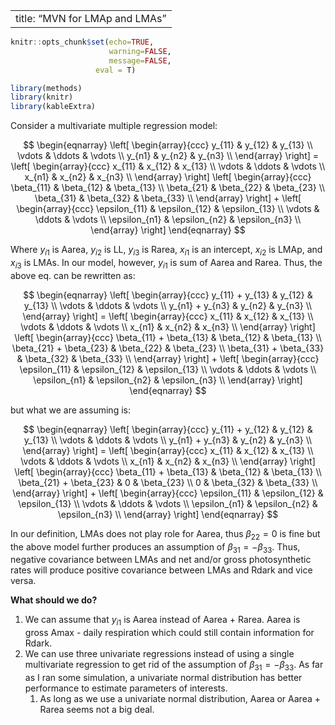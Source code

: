 

---
title: "MVN for LMAp and LMAs"
---

```r
knitr::opts_chunk$set(echo=TRUE,
                      warning=FALSE,
                      message=FALSE,
                   eval = T)
```

```r
library(methods)
library(knitr)
library(kableExtra)
```

Consider a multivariate multiple regression model:

$$
\begin{eqnarray}
\left[
\begin{array}{ccc}
y_{11} & y_{12} & y_{13} \\
\vdots & \ddots & \vdots \\
y_{n1} & y_{n2} & y_{n3} \\
\end{array}
\right]
=
\left[
\begin{array}{ccc}
x_{11} & x_{12} & x_{13} \\
\vdots & \ddots & \vdots \\
x_{n1} & x_{n2} & x_{n3} \\
\end{array}
\right]
\left[
\begin{array}{ccc}
\beta_{11} & \beta_{12} & \beta_{13} \\
\beta_{21} & \beta_{22} & \beta_{23} \\
\beta_{31} & \beta_{32} & \beta_{33} \\
\end{array}
\right]
+
\left[
\begin{array}{ccc}
\epsilon_{11} & \epsilon_{12} & \epsilon_{13} \\
\vdots & \ddots & \vdots \\
\epsilon_{n1} & \epsilon_{n2} & \epsilon_{n3} \\
\end{array}
\right]
\end{eqnarray}
$$


Where $y_{i1}$ is Aarea,  $y_{i2}$ is LL, $y_{i3}$ is Rarea, $x_{i1}$ is an intercept, $x_{i2}$ is LMAp, and $x_{i3}$ is LMAs. In our model, however, $y_{i1}$ is sum of Aarea and Rarea. Thus, the above eq. can be rewritten as:

$$
\begin{eqnarray}
\left[
\begin{array}{ccc}
y_{11} + y_{13} & y_{12} & y_{13} \\
\vdots & \ddots & \vdots \\
y_{n1} + y_{n3} & y_{n2} & y_{n3} \\
\end{array}
\right]
=
\left[
\begin{array}{ccc}
x_{11} & x_{12} & x_{13} \\
\vdots & \ddots & \vdots \\
x_{n1} & x_{n2} & x_{n3} \\
\end{array}
\right]
\left[
\begin{array}{ccc}
\beta_{11} + \beta_{13} & \beta_{12} & \beta_{13} \\
\beta_{21} + \beta_{23} & \beta_{22} & \beta_{23} \\
\beta_{31} + \beta_{33} & \beta_{32} & \beta_{33} \\
\end{array}
\right]
+
\left[
\begin{array}{ccc}
\epsilon_{11} & \epsilon_{12} & \epsilon_{13} \\
\vdots & \ddots & \vdots \\
\epsilon_{n1} & \epsilon_{n2} & \epsilon_{n3} \\
\end{array}
\right]
\end{eqnarray}
$$

but what we are assuming is:

$$
\begin{eqnarray}
\left[
\begin{array}{ccc}
y_{11} + y_{12} & y_{12} & y_{13} \\
\vdots & \ddots & \vdots \\
y_{n1} + y_{n3} & y_{n2} & y_{n3} \\
\end{array}
\right]
=
\left[
\begin{array}{ccc}
x_{11} & x_{12} & x_{13} \\
\vdots & \ddots & \vdots \\
x_{n1} & x_{n2} & x_{n3} \\
\end{array}
\right]
\left[
\begin{array}{ccc}
\beta_{11} + \beta_{13} & \beta_{12} & \beta_{13} \\
\beta_{21} + \beta_{23} & 0 & \beta_{23} \\
0 & \beta_{32} & \beta_{33} \\
\end{array}
\right]
+
\left[
\begin{array}{ccc}
\epsilon_{11} & \epsilon_{12} & \epsilon_{13} \\
\vdots & \ddots & \vdots \\
\epsilon_{n1} & \epsilon_{n2} & \epsilon_{n3} \\
\end{array}
\right]
\end{eqnarray}
$$

In our definition, LMAs does not play role for Aarea, thus $\beta_{22} = 0$ is fine but the above model further produces an assumption of $\beta_{31} = -\beta_{33}$. Thus, negative covariance between LMAs and net and/or gross photosynthetic rates will produce positive covariance between LMAs and Rdark and vice versa.


**What should we do?**

1. We can assume that $y_{i1}$ is Aarea instead of Aarea + Rarea. Aarea is gross Amax - daily respiration which could still contain information for Rdark.
1. We can use three univariate regressions instead of using a single multivariate regression to get rid of the assumption of $\beta_{31} = -\beta_{33}$. As far as I ran some simulation, a univariate normal distribution has better performance to estimate parameters of interests.
    1. As long as we use a univariate normal distribution, Aarea or Aarea + Rarea seems not a big deal.
